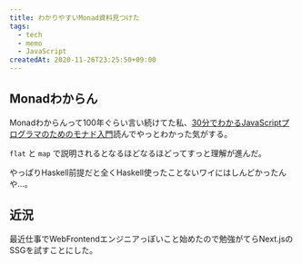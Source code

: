 ```yaml
---
title: わかりやすいMonad資料見つけた
tags:
  - tech
  - memo
  - JavaScript
createdAt: 2020-11-26T23:25:50+09:00
---
```


## Monadわからん

Monadわからんって100年ぐらい言い続けてた私、[30分でわかるJavaScriptプログラマのためのモナド入門](https://kentutorialbook.github.io/30minLearningJavaScriptMonad)読んでやっとわかった気がする。

`flat` と `map` で説明されるとなるほどなるほどってすっと理解が進んだ。

やっぱりHaskell前提だと全くHaskell使ったことないワイにはしんどかったんや…。

## 近況

最近仕事でWebFrontendエンジニアっぽいこと始めたので勉強がてらNext.jsのSSGを試すことにした。
